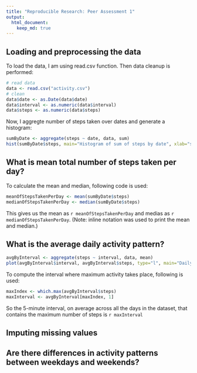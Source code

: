 ```yaml
---
title: "Reproducible Research: Peer Assessment 1"
output: 
  html_document:
    keep_md: true
---
```



## Loading and preprocessing the data

To load the data, I am using read.csv function. Then data cleanup is performed:

```r
# read data
data <- read.csv("activity.csv")
# clean
data$date <- as.Date(data$date)
data$interval <- as.numeric(data$interval)
data$steps <- as.numeric(data$steps)

```

Now, I aggregte number of steps taken over dates and generate a histogram:

```r
sumByDate <- aggregate(steps ~ date, data, sum)
hist(sumByDate$steps, main="Histogram of sum of steps by date", xlab="sum of steps")

```

## What is mean total number of steps taken per day?

To calculate the mean and median, following code is used:

```r
meanOfStepsTakenPerDay <- mean(sumByDate$steps)
medianOfStepsTakenPerDay <- median(sumByDate$steps)
```

This gives us the mean as `r meanOfStepsTakenPerDay` and medias as `r medianOfStepsTakenPerDay`. (Note: inline notation was used to print the mean and median.)



## What is the average daily activity pattern?

```r
avgByInterval <- aggregate(steps ~ interval, data, mean)
plot(avgByInterval$interval, avgByInterval$steps, type="l", main="Daily Activity Pattern", xlab="Interval", ylab="Average steps")
```

To compute the interval where maximum activity takes place, following is used:

```r
maxIndex <- which.max(avgByInterval$steps)
maxInterval <- avgByInterval[maxIndex, 1]
```
So the 5-minute interval, on average across all the days in the dataset, that contains the maximum number of steps is `r maxInterval`

## Imputing missing values



## Are there differences in activity patterns between weekdays and weekends?
